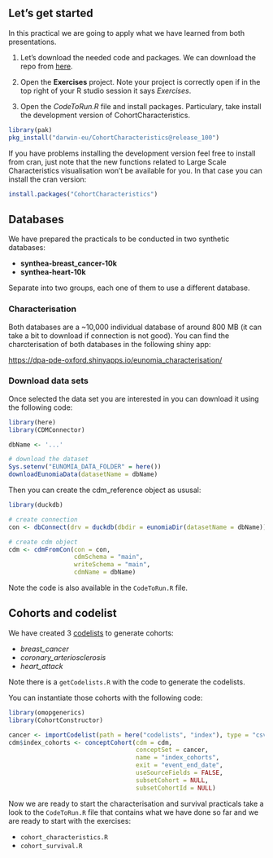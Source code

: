 
## Let's get started

In this practical we are going to apply what we have learned from both presentations.

1. Let's download the needed code and packages. We can download the repo from [here](https://github.com/oxford-pharmacoepi/CohortCharacteristicsSurvivalTraining/archive/refs/heads/main.zip).

2. Open the **Exercises** project. Note your project is correctly open if in the top right of your R studio session it says *Exercises*.

3. Open the *CodeToRun.R* file and install packages. Particulary, take install the development version of CohortCharacteristics.

```r
library(pak)
pkg_install("darwin-eu/CohortCharacteristics@release_100")
```

If you have problems installing the development version feel free to install from cran, just note that the new functions related to Large Scale Characteristics visualisation won't be available for you. In that case you can install the cran version:

```r
install.packages("CohortCharacteristics")
```

## Databases

We have prepared the practicals to be conducted in two synthetic databases:

- **synthea-breast_cancer-10k**
- **synthea-heart-10k**

Separate into two groups, each one of them to use a different database.

### Characterisation

Both databases are a ~10,000 individual database of around 800 MB (it can take a bit to download if connection is not good). You can find the charcterisation of both databases in the following shiny app:

<https://dpa-pde-oxford.shinyapps.io/eunomia_characterisation/>

### Download data sets

Once selected the data set you are interested in you can download it using the following code:

```r
library(here)
library(CDMConnector)

dbName <- '...'

# download the dataset
Sys.setenv("EUNOMIA_DATA_FOLDER" = here())
downloadEunomiaData(datasetName = dbName)
```

Then you can create the cdm_reference object as ususal:

```r
library(duckdb)

# create connection
con <- dbConnect(drv = duckdb(dbdir = eunomiaDir(datasetName = dbName)))

# create cdm object
cdm <- cdmFromCon(con = con,
                  cdmSchema = "main", 
                  writeSchema = "main",
                  cdmName = dbName)
```

Note the code is also available in the `CodeToRun.R` file.

## Cohorts and codelist

We have created 3 [codelists](https://github.com/oxford-pharmacoepi/CohortCharacteristicsSurvivalTraining/tree/main/Exercises/codelists/index) to generate cohorts:

- *breast_cancer*
- *coronary_arteriosclerosis*
- *heart_attack*

Note there is a `getCodelists.R` with the code to generate the codelists.

You can instantiate those cohorts with the following code:

```r
library(omopgenerics)
library(CohortConstructor)

cancer <- importCodelist(path = here("codelists", "index"), type = "csv")
cdm$index_cohorts <- conceptCohort(cdm = cdm,
                                   conceptSet = cancer,
                                   name = "index_cohorts",
                                   exit = "event_end_date",
                                   useSourceFields = FALSE,
                                   subsetCohort = NULL,
                                   subsetCohortId = NULL)
```

Now we are ready to start the characterisation and survival practicals take a look to the `CodeToRun.R` file that contains what we have done so far and we are ready to start with the exercises:

- `cohort_characteristics.R`
- `cohort_survival.R`
